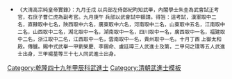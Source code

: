 {{Navbox
|name = 乾隆四十九年甲辰科武殿試金榜
|title = 乾隆四十九年（[[1784年]]）甲辰科武殿試金榜
|titlestyle = background-color:#FFD700;
|image =
|style = width:100%;text-align:center; 
|groupstyle = text-align:center; background-color:#FFD700;
|liststyle = text-align:center;
|state = {{{state<includeonly>|collapsed</includeonly>}}}
|group1 = 第一甲<br>賜武進士及第<br>共3名
|list1 = '''[[劉榮慶]]''' - '''[[李錫命]]''' - '''[[盧廷璋]]'''

|group2 = 第二甲<br>賜武進士出身<br>共5名
|list2 = [[何之璞]] - [[劉志仁]] - [[胡定泰]] - [[聶克濱]] - [[李殿鰲]]

|group3 = 第三甲<br>賜同武進士出身<br>共37名
|list3 = [[楊荃|楊　荃]] - [[張永寧]] - [[魏華國]] - [[黃兆奎]] - [[利振紀]] - [[張敬一]] - [[王廷瑞]] - [[王懋德]] - [[徐占魁]] - [[王三雄]]<br>[[潘遇龍]] - [[李文高]] - [[王體仁]] - [[溫大勇]] - [[囗囗囗]] - [[囗囗囗]] - [[囗囗囗]] - [[囗囗囗]] - [[囗囗囗]] - [[囗囗囗]]<br>[[囗囗囗]] - [[囗囗囗]] - [[囗囗囗]] - [[囗囗囗]] - [[囗囗囗]] - [[囗囗囗]] - [[囗囗囗]] - [[囗囗囗]] - [[囗囗囗]] - [[囗囗囗]]<br>[[囗囗囗]] - [[囗囗囗]] - [[囗囗囗]] - [[囗囗囗]] - [[囗囗囗]] - [[囗囗囗]] - [[囗囗囗]]<br>名次不詳：<br>[[劉志仁 (乾隆武進士)]] - [[黃宗英]]

|belowstyle = text-align: center; background-color:#FFD700;
|below='''前一科：[[Template:乾隆四十六年辛丑科武殿試金榜|乾隆四十六年辛丑科]]　'''·'''　後一科：[[Template:乾隆五十二年丁未科武殿試金榜|乾隆五十二年丁未科]]'''<br>'''同科進士：[[Template:乾隆四十九年甲辰科殿試金榜|乾隆四十九年甲辰文科]]'''
}}
[[Category:乾隆四十九年甲辰科武進士]]
<noinclude>
[[Category:乾隆四十九年甲辰科武進士| ]][[Category:清朝武進士模板]]
*<small>《大清高宗純皇帝實錄》：九月壬戌    以兵部左侍郎紀昀知武舉，內閣學士朱圭為武會試正考官，右庶子曹仁虎為副考官。九月庚午    兵部以武會試中額請。得旨：這考試，漢軍取中二名，直隸取中七名，陝西取中六名，廣東取中六名，河南取中二名，山東取中五名，江南取中二名，山西取中二名，湖北取中一名，湖南取中一名，四川取中一名，廣西取中一名，福建取中二名，浙江取中二名，江西取中一名，雲南取中一名，貴州取中一名。十月丁酉    上御太和殿。傳臚。賜中式武舉一甲劉榮慶、李錫命、盧廷璋三人武進士及第，二甲何之璞等五人武進士出身，三甲楊荃等三十七人同武進士出身。</small></noinclude>